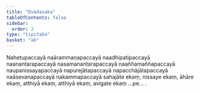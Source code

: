 ```yaml
---
title: "Dvādasaka"
tableOfContents: false
sidebar:
  order: 2
type: "tipitaka"
basket: "ab"
---
```



<DynamicBreadcrumb />

<Paragraph number="631">
Nahetupaccayā naārammaṇapaccayā naadhipatipaccayā naanantarapaccayā nasamanantarapaccayā naaññamaññapaccayā naupanissayapaccayā napurejātapaccayā napacchājātapaccayā naāsevanapaccayā nakammapaccayā sahajāte ekaṃ, nissaye ekaṃ, āhāre ekaṃ, atthiyā ekaṃ, atthiyā ekaṃ, avigate ekaṃ …pe… .
</Paragraph>
